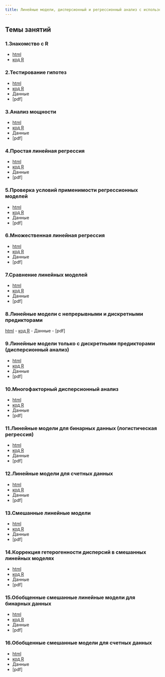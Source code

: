 ```yaml
---
title: Линейные модели, дисперсионный и регрессионный анализ с использованием R
---
```


## Темы занятий

### 1.Знакомство с R

- [html](01_intro_to_r.html)
- [код R](01_code_intro_to_r.R)

### 2.Тестирование гипотез
- [html](02_hypothesis_testing.html)
- [код R](02_code_hypothesis_testing.R)
- Данные
- [pdf]

### 3.Анализ мощности 

- [html](03_power.html)
- [код R](03_code_power.R)
- Данные
- [pdf]

### 4.Простая линейная регрессия

- [html](04_LM.html)
- [код R](04_code_LM.R)
- Данные
- [pdf]

### 5.Проверка условий применимости регрессионных моделей

- [html](05_model_validation.html)
- [код R](05_code_model_validation.R)
- Данные
- [pdf]

### 6.Множественная линейная регрессия

- [html](06_multiple_LM.html)
- [код R](06_code_multiple_LM.R)
- Данные
- [pdf]

### 7.Сравнение линейных моделей

- [html](07_model_selection.html)
- [код R](07_code_model_selection.R)
- Данные
- [pdf]

### 8.Линейные модели с непрерывными и дискретными предикторами
[html](08_LM_with_continuous_and_discrete_predictors.html)
- [код R](08_code_LM_with_continuous_and_discrete_predictors.R)
- Данные
- [pdf]

### 9.Линейные модели только с дискретными предикторами (дисперсионный анализ)

- [html](09_anova.html)
- [код R](09_code_anova.R)
- Данные
- [pdf]

### 10.Многофакторный дисперсионный анализ

- [html](10_two-way_anova_and_interactions.html)
- [код R](10_code_two-way_anova_and_interactions.R)
- Данные
- [pdf]

### 11.Линейные модели для бинарных данных (логистическая регрессия)

- [html](11_GLM_binary.html)
- [код R](11_code_GLM_binary.R)
- Данные
- [pdf]

### 12.Линейные модели для счетных данных

- [html](12_general_linear_models_for_count_data.html)
- [код R](12_GLM_count.R)
- Данные
- [pdf]

### 13.Смешанные линейные модели

- [html](13_GLMM_gaussian.html)
- [код R](13_code_GLMM_gaussian_st.R)
- Данные
- [pdf]

### 14.Коррекция гетерогенности дисперсий в смешанных линейных моделях

- [html](14_variance_structure.html)
- [код R](14_code_variance_structure.R)
- Данные
- [pdf]

### 15.Обобщенные смешанные линейные модели для бинарных данных

- [html](15_GLMM_binary.html)
- [код R](15_code_GLMM_binary.R)
- Данные
- [pdf]

### 16.Обобщенные смешанные модели для счетных данных

- [html](16_GLMM_count.html)
- [код R](16_code_GLMM_count.R)
- Данные
- [pdf]

